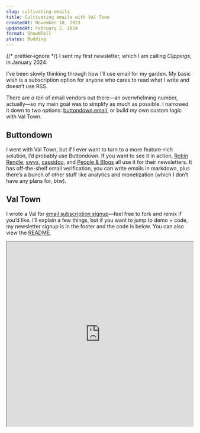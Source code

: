 ```yaml
---
slug: cultivating-emails
title: Cultivating emails with Val Town
createdAt: November 18, 2023
updatedAt: February 2, 2024
format: ShowNTell
status: Budding
---
```


{/* prettier-ignore */}
<Callout>
  I sent my <Link href="/january-2024">first newsletter</Link>, which I am calling <Link href="/garden?format=Clipping">_Clippings_</Link>,
  in January 2024.
</Callout>

I’ve been slowly <Link href="/newsletters">thinking through</Link> how I’ll use email for my garden. My basic wish is a subscription option for anyone who cares to read what I write and doesn’t use <Link href="/rss.xml">RSS</Link>.

There are _a ton_ of email vendors out there—an overwhelming number, actually—so my main goal was to simplify as much as possible. I narrowed it down to two options: [buttondown.email](https://buttondown.email/), or build my own custom logic with <Link href="/val-town-button">Val Town</Link>.

## Buttondown

I went with Val Town, but if I ever want to turn to a more feature-rich solution, I’d probably use Buttondown. If you want to see it in action, [Robin Rendle](https://robinrendle.com/), [swyx](https://www.swyx.io/), [cassidoo](https://cassidoo.co/), and [People & Blogs](https://peopleandblogs.com/) all use it for their newsletters. It has off-the-shelf email verification, you can write emails in markdown, plus there’s a bunch of other stuff like analytics and monetization (which I don’t have any plans for, btw).

## Val Town

I wrote a Val for [email subscription signup](https://www.val.town/v/petermillspaugh/emailSubscription)—feel free to fork and remix if you’d like. I’ll explain a few things, but if you want to jump to demo + code, my newsletter signup is in the footer and the code is below. You can also view the [README](https://www.val.town/v/petermillspaugh/emailSubscription).

<iframe
  style={{ border: "none", marginBottom: "24px" }}
  id="email-subscription-val"
  title="Email subscription with Val Town"
  width="100%"
  height="500"
  src="https://www.val.town/embed/petermillspaugh/emailSubscription"
  loading="lazy"
/>

The Val is a [Hono](https://hono.dev/) router with two endpoints: `/send-verification` and `/confirm-verification`. The first route (called from my frontend—more on that below):

1. Extracts name and email from the request form data
2. Generates a token using Deno’s built-in `crypto.randomUUID()` function
3. Upserts a row into the `subscribers` table (using Val Town’s built-in SQLite database)
4. Sends an email with a confirmation link

The confirmation link sends the user to a page on my garden, which fires a request to the second endpoint with the email and token as query params. The `/confirm-verification` handler:

1. Pulls the email and token from the request and finds a matching row in the `subscribers` table
2. If the `subscribed_at` timestamp written by the first endpoint is in the last 30 minutes, the `verified` column flips to true and the frontend updates upon the success response
3. If the timestamp is older than 30 minutes, the endpoint updates the `subscribed_at` timestamp and resends a verification email

I also added a simple HTML form on `GET /`, which you can see in action by opening the "Browser preview" in the embedded Val.

### Queuing the verification email

To tidy up, I pulled out a handful of helper Vals that the main router Val imports. This one sends emails and alerts me about new signups or errors:

<iframe
  style={{ border: "none", marginBottom: "24px" }}
  id="send-email-verification-val"
  title="Email subscription with Val Town: sendVerificationEmail"
  width="100%"
  height="500"
  src="https://www.val.town/embed/petermillspaugh/sendVerificationEmail"
  loading="lazy"
/>

Sending emails to people other than yourself is a paid feature, but if you want to stay on the free plan, you can go with a package like [nodemailer](https://www.npmjs.com/package/nodemailer) or [@sendgrid/mail](https://www.npmjs.com/package/@sendgrid/mail).

Originally I was awaiting the `@std/email` invocation before sending a success response to the client, but I refactored to send an optimistic success response and queue up the email to send asynchronously (as a Promise). The thought is, instant feedback is expected UX on a Web form submission, but not for a confirmation email. Plus, it takes a few seconds for someone to open up their email, so that’s extra cushion. Definitely not a perfect science, but to gauge the actual latency I measured the awaited `sendEmail` call a dozen times, and it’s quite fast: 95 milliseconds, 98, 151, 92, 30, 119, 79, 36, 26, 30, 72, and 21.

### Upserting subscribers and refreshing tokens with SQLite

As mentioned, Val Town comes with your own SQLite database courtesy of Turso. Here’s the Val that `/send-verification` invokes to upsert a subscriber:

<iframe
  style={{ border: "none", marginBottom: "24px" }}
  id="send-email-verification-val"
  title="Email subscription with Val Town: upsertEmailSubscriber"
  width="100%"
  height="500"
  src="https://www.val.town/embed/petermillspaugh/upsertEmailSubscriber"
  loading="lazy"
/>

And here’s the Val that `/confirm-verification` calls to refresh the token if it’s been over 30 minutes:

<iframe
  style={{ border: "none", marginBottom: "24px" }}
  id="send-email-verification-val"
  title="Email subscription with Val Town: refreshVerificationToken"
  width="100%"
  height="500"
  src="https://www.val.town/embed/petermillspaugh/refreshVerificationToken"
  loading="lazy"
/>

### Signup form

Here’s a simplified example of a signup form using React. My full implementation is [here](https://github.com/pmillspaugh/petemillspaugh.com/blob/main/src/components/EmailSignup/.EmailSignup.tsx). As mentioned, the `GET /` handler returns an HTML form that fires a `POST /send-verification`, so it is possible to skip your own frontend and just fork the Val.

```tsx EmailSignup.tsx
const EmailSignupForm = () => {
  const [name, setName] = useState("");
  const [email, setEmail] = useState("");

  async function handleSubmit(e) {
    e.preventDefault();
    setName("");
    setEmail("");

    const formData = new FormData();
    formData.append("name", name);
    formData.append("email", email);

    await fetch(
      "https://petermillspaugh-emailSubscription.web.val.run/send-verification",
      {
        method: "POST",
        body: formData,
      }
    );
  }

  return (
    <form onSubmit={handleSubmit}>
      <label htmlFor="name">First name</label>
      <input
        id="name"
        value={name}
        onChange={(e) => setName(e.target.value)}
        type="text"
        required={true}
      />
      <label htmlFor="email">Email</label>
      <input
        id="email"
        value={email}
        onChange={(e) => setEmail(e.target.value)}
        type="email"
        required={true}
      />
      <button type="submit">Subscribe</button>
    </form>
  );
};
```

### Confirmation page

And here’s a simplified example of a confirmation page. Full implementation [here](https://github.com/pmillspaugh/petemillspaugh.com/blob/main/src/components/EmailConfirmation/.EmailConfirmation.tsx). As a stretch feature, I’d like to move this confirmation UI into a Val so that full email subscriptions work out of the box just by forking a handful of Vals.

```tsx EmailConfirmation.tsx
const EmailConfirmationPage = () => {
  const router = useRouter(); // Next.js page directory router
  const { email, token } = router.query;
  const [isConfirmed, setIsConfirmed] = useState(false);

  useEffect(() => {
    async function confirmEmail() {
      if (!email || !token) return;

      const response = await fetch(
        `https://petermillspaugh-emailSubscription.web.val.run/confirm-verification?email=${email}&token=${token}`,
        { method: "PUT" }
      );
      const { confirmed } = await response.json();
      if (confirmed) setIsConfirmed(true);
    }

    confirmEmail();
  }, [email, token]);

  if (!isConfirmed) return null;

  return (
    <main>
      <h1>You’re all set!</h1>
    </main>
  );
};
```

### Sending emails

<Callout>
  Btw, I built the Vals for email signup and verification a couple months before
  building out the logic to actually send emails. That is to say—if you’re
  unsure how you’d like to use email for your blog, but you at least want to
  start cultivating subscriber emails, that’s definitely an option.
</Callout>

Here’s the feature set of my <Link href="/think-small">SLC</Link> email newsletter:

- Send emails to subscribers monthly on a cron
- Log newsletters and all sent emails in SQL tables
- Create a monthly newsletter by forking a template
- Send test emails to myself
- Send a monthly reminder to myself to write the next newsletter

The emails themselves are just unstyled HTML, but I link to the Web version for easy-on-the-eyes reading. If I end up wanting custom email components with styling and all, I’ve bookmarked [MJML](https://mjml.io/) and [HEML](https://heml.io/) as options to research. Josh Comeau wrote a nice blog post on [his robust MJML email workflow](https://www.joshwcomeau.com/react/wonderful-emails-with-mjml-and-mdx/).

Here’s the Val that sends newsletters on a `0 12 1 * *` cron (first of the month at 12pm UTC):

<iframe
  style={{ border: "none", marginBottom: "24px" }}
  id="send-email-val"
  title="Email subscription with Val Town: sendEmailNewsletter"
  width="100%"
  height="500"
  src="https://www.val.town/embed/petermillspaugh/sendEmailNewsletter"
  loading="lazy"
/>

This Val has several layers of protection to avoid double sending emails. It no-ops and alerts me if:

- The cron interval was run less than 28 days ago
- The invocation is not within 5 minutes of the target send date
- The latest newsletter has already been sent
- There’s already a log of that newsletter emailed to a given subscriber

Since this Val is public, anyone can run it, so the first two checks ensure an early return if it’s manually run. The third check would trigger if the cron runs and I hadn’t gotten around to adding the next newsletter (which seems inevitable). I also log each sent email, so the final check ensures a particular subscriber hasn’t already received the latest edition.

Those mechanisms feel a bit hacky, so any suggestions are welcome! Feel free to comment on the Val or submit a PR.

### Sending test emails

I also have a Val to send test emails. When you’re writing up a newsletter to send to subscribers, it’s helpful to send it to yourself ahead of time to proofread, see how it looks in different email clients, etc.

<iframe
  style={{ border: "none", marginBottom: "24px" }}
  id="send-test-email-val"
  title="Email subscription with Val Town: sendTestEmailNewsletter"
  width="100%"
  height="500"
  src="https://www.val.town/embed/petermillspaugh/sendTestEmailNewsletter"
  loading="lazy"
/>

### Publishing process

I write and publish the Web version first, either the day or morning before the newsletter goes out. So creating a fresh newsletter means forking the Val for a prior one—like the one below from January—and converting my MDX to JSX. I could also go directly from MDX to HTML in the Val with an npm package like I do in my garden, but it’s pretty easy to have Copilot convert from MDX to JSX for me.

<iframe
  style={{ border: "none", marginBottom: "24px" }}
  id="newsletter-val-january"
  title="Email subscription with Val Town: january2024"
  width="100%"
  height="500"
  src="https://www.val.town/embed/petermillspaugh/january2024"
  loading="lazy"
/>

I also considered writing the newletter in a Val first then fetching it the garden at runtime. That way I wouldn’t have to copy-paste-convert, and there’d be one source of truth for the newsletter content. That felt a bit heavy, though, and I wanted to maintain the snappy load times of my static site for the Web version.

### Storing subscribers, newsletters, and sent emails with SQLite

As mentioned, I have a few SQLite tables for subscribers, each newsletter version, and logs for all sent emails.

<iframe
  style={{ border: "none", marginBottom: "24px" }}
  id="val-createSubscribers"
  title="Email subscription with Val Town: createSubscribers"
  width="100%"
  height="400"
  src="https://www.val.town/embed/petermillspaugh/createSubscribers"
  loading="lazy"
/>

<iframe
  style={{ border: "none", marginBottom: "24px" }}
  id="val-createNewsletters"
  title="Email subscription with Val Town: createNewsletters"
  width="100%"
  height="400"
  src="https://www.val.town/embed/petermillspaugh/createNewsletters"
  loading="lazy"
/>

<iframe
  style={{ border: "none", marginBottom: "24px" }}
  id="val-createEmailLogs"
  title="Email subscription with Val Town: createEmailLogs"
  width="100%"
  height="400"
  src="https://www.val.town/embed/petermillspaugh/createEmailLogs"
  loading="lazy"
/>

In `email_logs`, the `ON DELETE CASCADE` clause means if a subscriber or newsletter record was deleted it would delete all related logs. I don’t expect this to come up, but maybe if someone asked me to hard delete their personal info.

Over time it’s possible the `email_logs` table could become big enough that I’d want to do stuff for performance, like maybe adding indexes on `subscriber_id` and `newsletter_id`. That would be a good problem to have! No need to prematurely optimize now, though.

### Unsubscribe

I also wrote an unsubscribe Val that sets `subscribed_at` to null and alerts me via email. I thought about omitting the alert so I don’t get sad if a stranger or friend unsubscribes, but that hasn’t happened yet (phew). And I would want to know if people started dropping like flies so I could consider slowing down newsletter frequency, for example.

<iframe
  style={{ border: "none", marginBottom: "24px" }}
  id="unsubscribe-val"
  title="Email subscription with Val Town: unsubscribeFromNewsletter"
  width="100%"
  height="500"
  src="https://www.val.town/embed/petermillspaugh/unsubscribeFromNewsletter"
  loading="lazy"
/>

## Why go with Val Town

Buttondown would be _easier_, but Val Town is more fun and yields more learning for me, which is a major reason why I tend to my garden in the first place. It’s also completely customizable, so I can build a robust system over time if I want to. Price is about the same (free tier, then $9/mo for Buttondown versus $10/mo for Val Town Pro).

A major benefit to using Val Town is being able to send emails with no extra dependency. It’s also handy because you get a SQLite database out of the box—some meta frameworks offer something similar, like [Vercel Storage](https://vercel.com/docs/storage). And because my Vals are public, others can fork and improve upon them (any suggestions are welcome—just comment on a Val). Not only that—knowing my code is public and might be used by others forces me to write cleaner/better code (in theory, at least).

As always, the Val Town team is super helpful and responsive. Thanks to André and Steve for answering questions I had while building this. Hop in the Discord if you’re interested to see all sorts of Vals people are coming up with!

